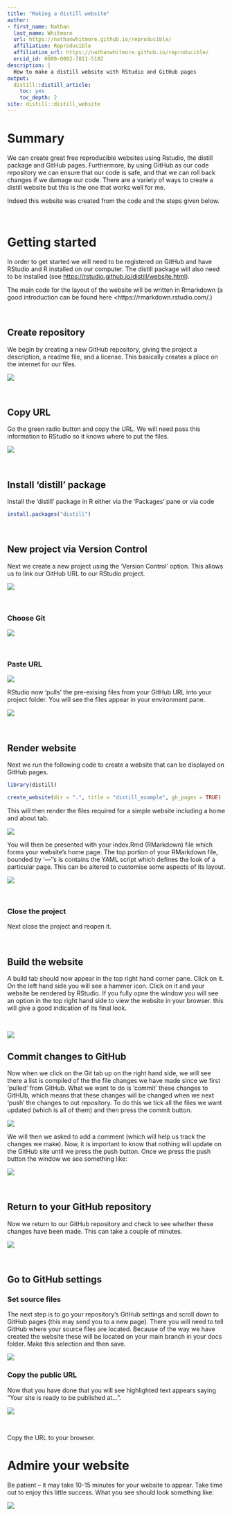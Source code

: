 ```yaml
---
title: "Making a distill website"
author:
- first_name: Nathan
  last_name: Whitmore
  url: https://nathanwhitmore.github.io/reproducible/
  affiliation: Reproducible
  affiliation_url: https://nathanwhitmore.github.io/reproducible/
  orcid_id: 0000-0002-7811-5102
description: |
  How to make a distill website with RStudio and GitHub pages
output:
  distill::distill_article:
    toc: yes
    toc_depth: 2
site: distill::distill_website
---
```



# Summary
We can create great free reproducible websites using Rstudio, the distill package and GitHub pages. Furthermore, by using GitHub as our code repository we can ensure that our code is safe, and that we can roll back changes if we damage our code. There are a variety of ways to create a distill website but this is the one that works well for me.

Indeed this website was created from the code and the steps given below.

<br>

# Getting started
In order to get started we will need to be registered on GitHub and have RStudio and R installed on our computer. The distill package will also need to be installed (see <https://rstudio.github.io/distill/website.html>). 

The main code for the layout of the website will be written in Rmarkdown (a good introduction can be found here <https://rmarkdown.rstudio.com/.)

<br>

## Create repository

We begin by creating a new GitHub repository, giving the project a description, a readme file, and a license. This basically creates a place on the internet for our files.

![](screenshots/Slide1.PNG)

<br> 

## Copy URL 

Go the green radio button and copy the URL. We will need pass this information to RStudio so it knows where to put the files.

![](screenshots/Slide2.PNG)

<br>


## Install 'distill' package

Install the 'distill' package in R either via the 'Packages' pane or via code

```r
install.packages("distill")
```

<br>

## New project via Version Control
Next we create a new project using the 'Version Control' option. This allows us to link our GitHub URL to our RStudio project.

![](screenshots/Slide5.PNG)

<br>

### Choose Git

![](screenshots/Slide6.PNG)

<br>

### Paste URL

![](screenshots/Slide7.PNG)

RStudio now 'pulls' the pre-exising files from your GitHub URL into your project folder. You will see the files appear in your environment pane.

![](screenshots/Slide8.PNG)

<br>

## Render website 

Next we run the following code to create a website that can be displayed on GitHub pages.

```r
library(distill)

create_website(dir = ".", title = "distill_example", gh_pages = TRUE)
```

This will then render the files required for a simple website including a home and about tab.

![](screenshots/Slide10.PNG)


You will then be presented with your index.Rmd (RMarkdown) file which forms your website's home page. The top portion of your RMarkdown file, bounded by '---''s is contains the YAML script which defines the look of a particular page. This can be altered to customise some aspects of its layout.

![](screenshots/Slide11.PNG)


<br>

### Close the project

Next close the project and reopen it. 

<br>

## Build the website

A build tab should now appear in the top right hand corner pane. Click on it. On the left hand side you will see a hammer icon. Click on it and your website be rendered by RStudio. If you fully opne the window you will see an option in the top right hand side to view the website in your browser. this will give a good indication of its final look.

<br>

![](screenshots/Slide12.PNG)

## Commit changes to GitHub

Now when we click on the Git tab up on the right hand side, we will see there a list is compiled of the the file changes we have made since we first 'pulled' from GitHub.  What we want to do is 'commit' these changes to GitHUb, which means that these changes will be changed when we next 'push' the changes to out repository. To do this we tick all the files we want updated (which is all of them) and then press the commit button.

![](screenshots/Slide13.PNG)

We will then we asked to add a comment (which will help us track the changes we make). Now, it is important to know that nothing will update on the GitHub site until we press the push button. Once we press the push button the window we see something like:


![](screenshots/Slide14.PNG)

<br>

## Return to your GitHub repository

Now we return to our GitHub repository and check to see whether these changes have been made. This can take a couple of minutes.

![](screenshots/Slide15.PNG)

<br>

## Go to GitHub settings

### Set source files

The next step is to go your repository's GitHub settings and scroll down to GitHub pages (this may send you to a new page). There you will need to tell GitHub where your source files are located. Because of the way we have created the website these will be located on your main branch in your docs folder. Make this selection and then save.

![](screenshots/Slide16.PNG)


### Copy the public URL

Now that you have done that you will see highlighted text appears saying "Your site is ready to be published at...". 

![](screenshots/Slide17.PNG)

<br>

Copy the URL to your browser.

# Admire your website

Be patient -- it may take 10-15 minutes for your website to appear. Take time out to enjoy this little success. What you see should look something like:

![](screenshots/Slide18.PNG)








